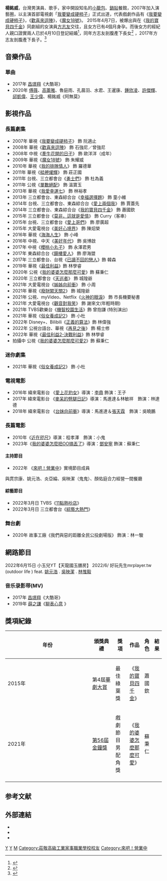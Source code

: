 {{藝人
| 姓名 = 楊銘威
| 類型 = 男演員
| 圖片 = Replace this image male.svg
| 圖片尺寸 = 
| 圖片簡介 =
| 原名 = 
| 羅馬拼音 = 
| 英文名 = Johnny Yang
| 綽號 = 小威、冷面笑將、瘋狗欽
| 國籍 = {{ROC}}
| 出生日期 = {{birth date and age|1989|6|8}}
| 出生地點 = {{TWN}}[[台北市|台北市]]
| 籍貫 = 
| 逝世日期 =  
| 逝世地點 = 
| 職業 = 演員、執行製作人
| 教育程度 = [[新北市私立莊敬高級工業家事職業學校|莊敬高職]]電影電視科畢業<br>
| 宗教信仰 = 基督教
| 配偶 = {{marriage|[[方志友|方志友]]|2015-04-10}}<ref>{{Cite web |url=http://udn.com/news/story/7260/824830-%E6%96%B9%E5%BF%97%E5%8F%8B%E6%9C%AA%E5%A9%9A%E5%85%88%E6%87%B7%E5%AD%95-%E8%80%81%E5%AA%BD%E8%A6%81%E7%94%B7%E6%96%B9%E8%B2%A0%E8%B2%AC |title=方志友未婚先懷孕 老媽要男方負責 |access-date=2015-04-09 |archive-date=2020-04-15 |archive-url=https://web.archive.org/web/20200415111133/https://udn.com/news/story/7260/824830-%E6%96%B9%E5%BF%97%E5%8F%8B%E6%9C%AA%E5%A9%9A%E5%85%88%E6%87%B7%E5%AD%95-%E8%80%81%E5%AA%BD%E8%A6%81%E7%94%B7%E6%96%B9%E8%B2%A0%E8%B2%AC |dead-url=no }}</ref>
| 兒女 = 1女1子
| 音樂類 = 
| 出身地 = 
| 出道作 = [[我要變成硬柿子|我要變成硬柿子]]
| 活躍年代 = 2007年-至今
| 唱片公司 = 
| 經紀公司 = [[TVBS頂尖事務所|TVBS頂尖事務所]]
| 音樂專輯 = 
| 電影 =
| 代表作 = {{ubl|2007 [[我要變成硬柿子|我要變成硬柿子]]|2020 [[我的婆婆怎麼那麼可愛|我的婆婆怎麼那麼可愛]]}}2022  '''超實境節目'''<br/>《[[來吧！營業中|來吧！營業中]]》
| 書籍 = 
| imdb = 5156520
}}

'''楊銘威'''{{BD|1989年|6月8日||}}，台灣男演員、歌手，家中開設知名的[[小籠包|小籠包]]、[[鍋貼|鍋貼]]餐館，2007年加入演藝圈，以主演首部電視劇「[[我要變成硬柿子|我要變成硬柿子]]」正式出道，代表戲劇作品有《[[我要變成硬柿子|我要變成硬柿子]]》，《[[歡喜來逗陣|歡喜來逗陣]]》，《[[魔女18號|魔女18號]]》。
2015年4月7日，被爆出與在《[[我的寶貝四千金|我的寶貝四千金]]》同劇組的女演員[[方志友|方志友]]交往，且女方已有4個月身孕。而後女方的經紀人親口證實兩人已於4月10日登記結婚<ref>{{cite news|author=吳志偉|url=http://ent.ltn.com.tw/news/paper/870629|title=高效率！方志友閃嫁楊銘威-完成結婚登記 閨蜜昆凌證婚|publisher=自由時報|date=2015-04-11|accessdate=2015-08-19|archive-date=2019-05-23|archive-url=https://web.archive.org/web/20190523055601/https://ent.ltn.com.tw/news/paper/870629|dead-url=no}}</ref>，同年方志友剖腹產下長女<ref>{{cite news|author=鍾智凱|url=http://ent.ltn.com.tw/news/paper/907819|title=方志友剖腹生女兒 楊銘威高喊我愛妳|publisher=自由時報|date=2015-08-19|accessdate=2015-08-19|archive-date=2020-04-15|archive-url=https://web.archive.org/web/20200415111143/https://ent.ltn.com.tw/news/paper/907819|dead-url=no}}</ref> ，2017年方志友剖腹產下長子。<ref>{{cite news|author=何文君|title=方志友生了！　甜曬帥兒「一家四口全員到齊❤」|url=https://news.tvbs.com.tw/entertainment/812724|publisher=TVBS新聞|date=2017-11-13|accessdate=2017-11-13|archive-date=2020-04-15|archive-url=https://web.archive.org/web/20200415111149/https://news.tvbs.com.tw/entertainment/812724|dead-url=no}}</ref>

== 音樂作品 ==

===單曲===
*2017年 [[昌璟翔|昌璟翔]]《大酷哥》
*2020年 [[傅薇|傅薇]]、[[高蕾雅|高蕾雅]]、魯庭雨、孔晨羽、水君、王暹康、[[鍾欣凌|鍾欣凌]]、[[許傑輝|許傑輝]]、[[邱凱偉|邱凱偉]]、[[王少偉|王少偉]]、楊銘威《阿無莫》

==影視作品==
===長篇劇集===
*2007年 華視《[[我要變成硬柿子|我要變成硬柿子]]》 飾 阮適止
*2008年 華視《[[歡喜來逗陣|歡喜來逗陣]]》 飾 石強尼／曾強尼
*2008年 中視《[[牽牛花開的日子|牽牛花開的日子]]》 飾 歐洋洋（成年）
*2009年 華視《[[魔女18號|魔女18號]]》 飾 朱耀威
*2010年 華視《[[我的排隊情人|我的排隊情人]]》 飾 羅德華
*2011年 華視《[[艋舺燿輝|艋舺燿輝]]》 飾 莊正國
*2011年 台視、三立都會台《[[勇士們_(電視劇)|勇士們]]》 飾 杜為義
*2011年 公視《[[單數絕配|單數絕配]]》 飾 溫寶玉
*2013年 華視《[[我愛幸運七|我愛幸運七]]》 飾 林裕孝
*2013年 三立都會台、東森綜合台《[[幸福選擇題|幸福選擇題]]》 飾 童小維
*2014年 台視、三立都會台、東森綜合台《[[愛上兩個我|愛上兩個我]]》 飾 賈蓋先
*2014年 三立都會台、東森綜合台《[[我的寶貝四千金|我的寶貝四千金]]》 飾 蕭國欽
*2015年 三立都會台《[[莫非，這就是愛情|莫非，這就是愛情]]》 飾 Curry（客串） 
*2015年 台視、三立都會台《[[愛上哥們|愛上哥們]]》 飾 廖廣超
*2015年 大愛電視台《[[美好心境界|美好心境界]]》 飾 陳炤榮
*2016年 華視《[[海海人生|海海人生]]》 飾 小峰 
*2016年 中視、中天《[[美好年代_(電視劇)|美好年代]]》 飾 吳博啟
*2017年 中視《[[櫻桃小丸子_(台灣電視劇)|櫻桃小丸子]]》 飾 永澤君男
*2017年 東森綜合台《[[鐘樓愛人|鐘樓愛人]]》 飾 廖海盟
*2017年 三立都會台、台視《[[已讀不回的戀人|已讀不回的戀人]]》飾 韓森
*2019年 華視《[[最佳利益|最佳利益]]》飾 林學睿
*2020年 公視《[[我的婆婆怎麼那麼可愛|我的婆婆怎麼那麼可愛]]》飾 蘇秉仁
*2020年 三立都會台《[[天巡者|天巡者]]》 飾 城隍爺
*2021年 大愛電視台《[[姊姊向前衝|姊姊向前衝]]》 飾 小周
*2021年 華視《[[廢財闖天關2|廢財闖天關2]]》 飾 城隍爺
*2021年 公視、myVideo、Netflix《[[火神的眼淚|火神的眼淚]]》 飾 市長機要秘書
*2021年 大愛電視台《[[觀音對我笑|觀音對我笑]]》 飾 謝來文(年輕時期)
*2021年 TVBS歡樂台《[[機智校園生活|機智校園生活]]》飾 曾抱謙 (特別演出)
*2021年 華視《[[俗女養成記2|俗女養成記2]]》 飾 小杜
*2022年 Disney+、Bilibili《[[正義的算法|正義的算法]]》飾 林偉強
*2022年 公視台語台、華視《[[再見之後|再見之後]]》 飾 楊士修
*2022年 華視《[[最佳利益2-決戰利益|最佳利益2-決戰利益]]》飾 林學睿
*拍攝中 公視《[[我的婆婆怎麼那麼可愛2|我的婆婆怎麼那麼可愛2]]》飾 蘇秉仁

===迷你劇集===
*2021年 華視《[[俗女養成記2|俗女養成記2]]》 飾 小杜

===電視電影===
*2016年 緯來電影台 《[[愛上花豹女|愛上花豹女]]》導演：[[李鼎|李鼎]] 飾演：王子
*2017年 緯來電影台 《[[麥呆的劈腿日記|麥呆的劈腿日記]]》導演：馬進達＆林敏祥　飾演：林達德
*2018年 緯來電影台 《[[台妹向前衝|台妹向前衝]]》導演：馬進達＆[[張天霖|張天霖]]　飾演：吳曉鵬

===長篇電影===
*2010年《[[近在咫尺|近在咫尺]]》導演：程孝澤　飾演：小鬼
*2023年《[[我的婆婆怎麼把OO搞丟了|我的婆婆怎麼把OO搞丟了]]》導演：[[鄧安寧|鄧安寧]] 飾演：蘇秉仁

====主持節目====
*2022年 《[[來吧！營業中|來吧！營業中]]》實境節目成員
與庹宗康、姚元浩、炎亞綸、吳映潔（鬼鬼）、顏佑庭合力經營一間餐廳

====綜藝節目====
*2022年3月日 TVBS《[[11點熱吵店|11點熱吵店]]》
*2022年3月日 三立都會台《[[綜藝大熱門|綜藝大熱門]]》

===舞台劇===
*2020年 故事工廠《我們與惡的距離全民公投劇場版》 飾演：林一駿

== 網路節目 == 
2022年6月15日 小玉兒YT【天龍國玉膳房】
2022/6/   好玩先生mrplayer.tw (outdoor life )  feat. [[姚元浩|姚元浩]]  . [[吳映潔|吳映潔]] . [[林惟毅|林惟毅]]



=== 音乐录影带(MV) ===



*2017年 [[昌璟翔|昌璟翔]]《大酷哥》
*2019年 [[薛之謙|薛之謙]]《[https://www.youtube.com/watch?v=EjUn6JQCk7I 聊表心意] {{Wayback|url=https://www.youtube.com/watch?v=EjUn6JQCk7I |date=20200112055812 }}》

== 獎項紀錄 ==
{| class="wikitable" width="90%"
|-align=center
! width="8%"|年份
! width="18%"|頒獎典禮
! width="19%"|獎項
! width="22%"|作品
! width="13%"|角色
! width="10%"|結果
|- align=center
|2015年
|第4屆[[華劇大賞|華劇大賞]]
| 最佳綠葉獎
| 《[[我的寶貝四千金|我的寶貝四千金]]》
| 蕭國欽
| {{won}}
|- align=center
|2021年
|[[第56屆金鐘獎|第56屆金鐘獎]]
| 戲劇節目男配角獎
| 《[[我的婆婆怎麼那麼可愛|我的婆婆怎麼那麼可愛]]》
| 蘇秉仁
| {{nom}}
|-
|}

== 参考文献 ==
{{Reflist}}

== 外部連結 ==
*{{facebook|yangmingwei68}}
*{{Instagram|johnny__bms|楊銘威}}
*{{Sinaweibo|1780024490}}
{{華劇大賞}}

{{Portal bar|台灣|人物}}
[[Category:臺灣電視男演員|Y]]
[[Category:臺灣電影男演員|Y]]
[[Category:楊姓|M]]
[[Category:莊敬高級工業家事職業學校校友|Category:莊敬高級工業家事職業學校校友]]
[[Category:來吧！營業中|Category:來吧！營業中]]